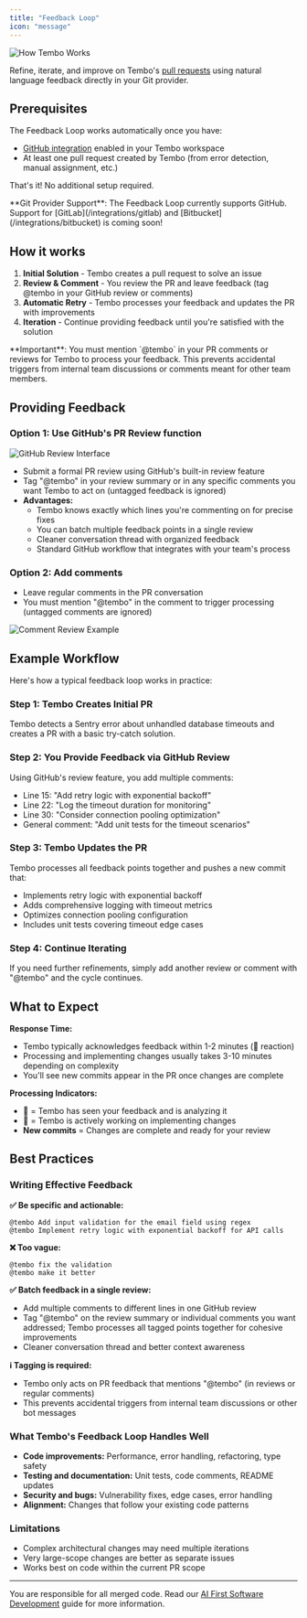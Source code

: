```yaml
---
title: "Feedback Loop"
icon: "message"
---
```



![How Tembo Works](/images/feedback-loop.png)

Refine, iterate, and improve on Tembo's [pull requests](/features/pull-requests) using natural language feedback directly in your Git provider.

## Prerequisites

The Feedback Loop works automatically once you have:
- [GitHub integration](/integrations/github) enabled in your Tembo workspace
- At least one pull request created by Tembo (from error detection, manual assignment, etc.)

That's it! No additional setup required.

<Note>
**Git Provider Support**: The Feedback Loop currently supports GitHub. Support for [GitLab](/integrations/gitlab) and [Bitbucket](/integrations/bitbucket) is coming soon!
</Note>


## How it works

1. **Initial Solution** - Tembo creates a pull request to solve an issue
2. **Review & Comment** - You review the PR and leave feedback (tag @tembo in your GitHub review or comments)
3. **Automatic Retry** - Tembo processes your feedback and updates the PR with improvements
4. **Iteration** - Continue providing feedback until you're satisfied with the solution

<Warning>
**Important**: You must mention `@tembo` in your PR comments or reviews for Tembo to process your feedback. This prevents accidental triggers from internal team discussions or comments meant for other team members.
</Warning>

## Providing Feedback

### Option 1: Use GitHub's PR Review function

![GitHub Review Interface](/images/request-review.png)

- Submit a formal PR review using GitHub's built-in review feature
- Tag "@tembo" in your review summary or in any specific comments you want Tembo to act on (untagged feedback is ignored)
- **Advantages:**
  - Tembo knows exactly which lines you're commenting on for precise fixes
  - You can batch multiple feedback points in a single review
  - Cleaner conversation thread with organized feedback
  - Standard GitHub workflow that integrates with your team's process

### Option 2: Add comments
- Leave regular comments in the PR conversation
- You must mention "@tembo" in the comment to trigger processing (untagged comments are ignored)

![Comment Review Example](/images/comment-review.png)

## Example Workflow

Here's how a typical feedback loop works in practice:

### Step 1: Tembo Creates Initial PR
Tembo detects a Sentry error about unhandled database timeouts and creates a PR with a basic try-catch solution.

### Step 2: You Provide Feedback via GitHub Review
Using GitHub's review feature, you add multiple comments:
- Line 15: "Add retry logic with exponential backoff"
- Line 22: "Log the timeout duration for monitoring"  
- Line 30: "Consider connection pooling optimization"
- General comment: "Add unit tests for the timeout scenarios"

### Step 3: Tembo Updates the PR
Tembo processes all feedback points together and pushes a new commit that:
- Implements retry logic with exponential backoff
- Adds comprehensive logging with timeout metrics
- Optimizes connection pooling configuration
- Includes unit tests covering timeout edge cases

### Step 4: Continue Iterating
If you need further refinements, simply add another review or comment with "@tembo" and the cycle continues.

## What to Expect

**Response Time:**
- Tembo typically acknowledges feedback within 1-2 minutes (👀 reaction)
- Processing and implementing changes usually takes 3-10 minutes depending on complexity
- You'll see new commits appear in the PR once changes are complete

**Processing Indicators:**
- **👀** = Tembo has seen your feedback and is analyzing it
- **🚀** = Tembo is actively working on implementing changes
- **New commits** = Changes are complete and ready for your review

## Best Practices

### Writing Effective Feedback

**✅ Be specific and actionable:**
```
@tembo Add input validation for the email field using regex
@tembo Implement retry logic with exponential backoff for API calls
```

**❌ Too vague:**
```
@tembo fix the validation
@tembo make it better
```

**✅ Batch feedback in a single review:**
- Add multiple comments to different lines in one GitHub review
- Tag "@tembo" on the review summary or individual comments you want addressed; Tembo processes all tagged points together for cohesive improvements
- Cleaner conversation thread and better context awareness

**ℹ️ Tagging is required:**
- Tembo only acts on PR feedback that mentions "@tembo" (in reviews or regular comments)
- This prevents accidental triggers from internal team discussions or other bot messages

### What Tembo's Feedback Loop Handles Well

- **Code improvements:** Performance, error handling, refactoring, type safety
- **Testing and documentation:** Unit tests, code comments, README updates  
- **Security and bugs:** Vulnerability fixes, edge cases, error handling
- **Alignment:** Changes that follow your existing code patterns

### Limitations

- Complex architectural changes may need multiple iterations
- Very large-scope changes are better as separate issues
- Works best on code within the current PR scope

---

You are responsible for all merged code. Read our [AI First Software Development](https://github.com/tembo/aifsd) guide for more information.
